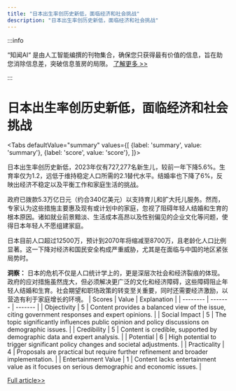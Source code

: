 ```yaml
---
title: "日本出生率创历史新低，面临经济和社会挑战"
description: "日本出生率创历史新低，面临经济和社会挑战"
---
```



:::info

“知闻AI“ 是由人工智能编撰的刊物集合，确保您只获得最有价值的信息，旨在助您消除信息差，突破信息茧房的局限。  [了解更多 >>](/)

:::

# 日本出生率创历史新低，面临经济和社会挑战


<Tabs
	defaultValue="summary"
	values={[
	{label: 'summary', value: 'summary'},
	{label: 'score', value: 'score'},
]}>
<TabItem value="summary">


日本出生率创历史新低，2023年仅有727,277名新生儿，较前一年下降5.6%。生育率仅为1.2，远低于维持稳定人口所需的2.1替代水平。结婚率也下降了6%，反映出经济不稳定以及平衡工作和家庭生活的挑战。

政府已拨款5.3万亿日元（约合340亿美元）以支持育儿和扩大托儿服务。然而，专家认为这些措施主要惠及现有或计划中的家庭，忽视了阻碍年轻人结婚和生育的根本原因。诸如就业前景黯淡、生活成本高昂以及性别偏见的企业文化等问题，使得日本年轻人不愿组建家庭。

日本目前人口超过12500万，预计到2070年将缩减至8700万，且老龄化人口比例显著。这一下降对经济和国民安全构成严重威胁，尤其是在面临与中国的地区紧张局势时。

**洞察：**
日本的危机不仅是人口统计学上的，更是深层次社会和经济裂痕的体现。政府的应对措施虽然庞大，但必须解决更广泛的文化和经济障碍，这些障碍阻止年轻人结婚和生育。社会期望和职场政策的转变至关重要，同时还需要经济激励，以营造有利于家庭增长的环境。
</TabItem>
<TabItem value="score">
	| Scores     | Value   | Explanation |
	| -------- | ------- | ------- |
	| Objectivity  | 5    | Content provides a balanced view of the issue, citing government responses and expert opinions.    |
	| Social Impact | 5     | The topic significantly influences public opinion and policy discussions on demographic issues.    |
	| Credibility    | 5    | Content is credible, supported by demographic data and expert analysis.    |
	| Potential    | 6    | High potential to trigger significant policy changes and societal adjustments.    |
	| Practicality    | 4    | Proposals are practical but require further refinement and broader implementation.    |
	| Entertainment Value    | 1    | Content lacks entertainment value as it focuses on serious demographic and economic issues.    |
</TabItem>
</Tabs>

[Full article>>](https://apnews.com/article/japan-birth-rate-declining-population-82662ea061286cb907fd7d071e5b0b9b)
